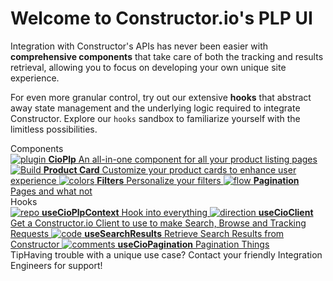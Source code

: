 
<Meta title="General/Introduction" />

<style>
  {`
    .subheading {
      --mediumdark: '#999999';
      font-weight: 700;
      font-size: 13px;
      color: #999;
      letter-spacing: 6px;
      line-height: 24px;
      text-transform: uppercase;
      margin-bottom: 12px;
      margin-top: 40px;
    }

    .link-list {
      display: grid;
      grid-template-columns: 1fr;
      grid-template-rows: 1fr 1fr;
      row-gap: 10px;
    }

    @media (min-width: 620px) {
      .link-list {
        row-gap: 20px;
        column-gap: 20px;
        grid-template-columns: 1fr 1fr;
      }
    }

    @media all and (-ms-high-contrast:none) {
    .link-list {
        display: -ms-grid;
        -ms-grid-columns: 1fr 1fr;
        -ms-grid-rows: 1fr 1fr;
      }
    }

    .link-item {
      display: block;
      padding: 20px;
      border: 1px solid #00000010;
      border-radius: 5px;
      transition: background 150ms ease-out, border 150ms ease-out, transform 150ms ease-out;
      color: #333333;
      display: flex;
      align-items: flex-start;
    }

    .link-item:hover {
      border-color: #1EA7FD50;
      transform: translate3d(0, -3px, 0);
      box-shadow: rgba(0, 0, 0, 0.08) 0 3px 10px 0;
    }

    .link-item:active {
      border-color: #1EA7FD;
      transform: translate3d(0, 0, 0);
    }

    .link-item strong {
      font-weight: 700;
      display: block;
      margin-bottom: 2px;
    }

    .link-item img {
      height: 40px;
      width: 40px;
      margin-right: 15px;
      flex: none;
    }

    .link-item span,
    .link-item p {
      margin: 0;
      font-size: 14px;
      line-height: 20px;
    }

    .tip {
      display: inline-block;
      border-radius: 1em;
      font-size: 11px;
      line-height: 12px;
      font-weight: 700;
      background: #E7FDD8;
      color: #66BF3C;
      padding: 4px 12px;
      margin-right: 10px;
      vertical-align: top;
    }

    .tip-wrapper {
      font-size: 13px;
      line-height: 20px;
      margin-top: 40px;
      margin-bottom: 40px;
    }

    .tip-wrapper code {
      font-size: 12px;
      display: inline-block;
    }
  `}
</style>

# Welcome to Constructor.io's PLP UI

Integration with Constructor's APIs has never been easier with **comprehensive components** that take care of both the tracking and results retrieval, 
allowing you to focus on developing your own unique site experience.

For even more granular control, try out our extensive **hooks** that abstract away state management and the underlying logic required to integrate Constructor.
Explore our `hooks` sandbox to familiarize yourself with the limitless possibilities.

<div className="subheading">Components</div>

<div className="link-list">
  <a
    className="link-item"
    href="./?path=/docs/components-CioPlp--documentation"
  >
    <img src={Plugin} alt="plugin" />
    <span>
      <strong>CioPlp</strong>
      An all-in-one component for all your product listing pages
    </span>
  </a>
  <a
    className="link-item"
    href="./?path=/docs/components-productcard--documentation"
  >
    <img src={StackAlt} alt="Build" />
    <span>
      <strong>Product Card</strong>
      Customize your product cards to enhance user experience
    </span>
  </a>
  <a
    className="link-item"
    href="./?path=/docs/components-productcard--documentation"
  >
    <img src={Colors} alt="colors" />
    <span>
      <strong>Filters</strong>
      Personalize your filters
    </span>
  </a>
  <a
    className="link-item"
    href="./?path=/docs/components-productcard--documentation"
  >
    <img src={Flow} alt="flow" />
    <span>
      <strong>Pagination</strong>
      Pages and what not
    </span>
  </a>
</div>

<div className="subheading">Hooks</div>

<div className="link-list">
  <a className="link-item" href="./?path=/docs/hooks-usecioclient--documentation" >
    <img src={Repo} alt="repo" />
    <span>
      <strong>useCioPlpContext</strong>
      Hook into everything
    </span>
  </a>
  <a className="link-item" href="./?path=/docs/hooks-usecioclient--documentation" >
    <img src={Direction} alt="direction" />
    <span>
      <strong>useCioClient</strong>
      Get a Constructor.io Client to use to make Search, Browse and Tracking Requests
    </span>
  </a>
  <a className="link-item" href="./?path=/docs/hooks-usesearchresults--documentation" >
    <img src={Code} alt="code" />
    <span>
      <strong>useSearchResults</strong>
      Retrieve Search Results from Constructor
    </span>
  </a>
  <a className="link-item" href="./?path=/docs/hooks-usecioclient--documentation" >
    <img src={Comments} alt="comments" />
    <span>
      <strong>useCioPagination</strong>
      Pagination Things
    </span>
  </a>
</div>

<div className="tip-wrapper">
  <span className="tip">Tip</span>Having trouble with a unique use case? Contact your friendly Integration Engineers for support!
</div>
